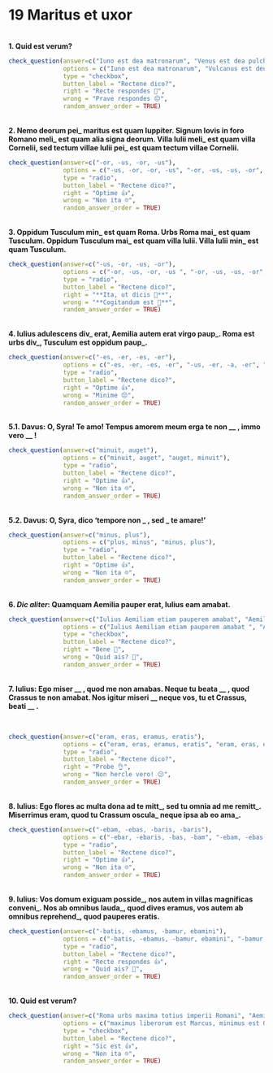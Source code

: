 # 19 Maritus et uxor

</br>
**1. Quid est verum?**

```r
check_question(answer=c("Iuno est dea matronarum", "Venus est dea pulchritudinis"),
               options = c("Iuno est dea matronarum", "Vulcanus est deus amoris", "Venus est dea pulchritudinis", "Cupido et Venus coniuges sunt"),
               type = "checkbox",
               button_label = "Rectene dico?",
               right = "Recte respondes 🙂",
               wrong = "Prave respondes 😔",
               random_answer_order = TRUE)
```

</br>
**2. Nemo deorum pei_ maritus est quam Iuppiter. Signum Iovis in foro Romano meli_ est quam alia signa deorum. Villa Iulii meli_ est quam villa Cornelii, sed tectum villae Iulii pei_ est quam tectum villae Cornelii.**


```r
check_question(answer=c("-or, -us, -or, -us"),
               options = c("-us, -or, -or, -us", "-or, -us, -us, -or", "-or, -us, -or, -us", "-us, -or, -us, -or"),
               type = "radio",
               button_label = "Rectene dico?",
               right = "Optime 👍",
               wrong = "Non ita ☹️",
               random_answer_order = TRUE)
```


</br>
**3. Oppidum Tusculum min_ est quam Roma. Urbs Roma mai_ est quam Tusculum. Oppidum Tusculum mai_ est quam villa Iulii. Villa Iulii min_ est quam Tusculum.**

```r
check_question(answer=c("-us, -or, -us, -or"),
               options = c("-or, -us, -or, -us ", "-or, -us, -us, -or", "-us, -or, -us, -or", "-us, -or, -or, -us"),
               type = "radio",
               button_label = "Rectene dico?",
               right = "**Ita, ut dicis 👏**",
               wrong = "**Cogitandum est 🤔**",
               random_answer_order = TRUE)
```


</br>
**4. Iulius adulescens div_ erat, Aemilia autem erat virgo paup_. Roma est urbs div_, Tusculum est oppidum paup_.**


```r
check_question(answer=c("-es, -er, -es, -er"),
               options = c("-es, -er, -es, -er", "-us, -er, -a, -er", "-us, -era, -a, -erum", "-es, -era, -es, -erum"),
               type = "radio",
               button_label = "Rectene dico?",
               right = "Optime 👍",
               wrong = "Minime 😔",
               random_answer_order = TRUE)
```

</br>
**5.1. Davus: O, Syra! Te amo! Tempus amorem meum erga te non __ , immo vero __ !**

```r
check_question(answer=c("minuit, auget"),
               options = c("minuit, auget", "auget, minuit"),
               type = "radio",
               button_label = "Rectene dico?",
               right = "Optime 👍",
               wrong = "Non ita ☹️",
               random_answer_order = TRUE)
```

</br>
**5.2. Davus: O, Syra, dico 'tempore non _ , sed _ te amare!'**

```r
check_question(answer=c("minus, plus"),
               options = c("plus, minus", "minus, plus"),
               type = "radio",
               button_label = "Rectene dico?",
               right = "Optime 👍",
               wrong = "Non ita ☹️",
               random_answer_order = TRUE)
```

</br>
**6. _Dic aliter_: Quamquam Aemilia pauper erat, Iulius eam amabat.**

```r
check_question(answer=c("Iulius Aemiliam etiam pauperem amabat", "Aemilia pauper erat, sed tamen Iulius eam amabat"),
               options = c("Iulius Aemiliam etiam pauperem amabat ", "Aemilia pauper erat, sed tamen Iulius eam amabat", "Aemilia pauper erat, Iulius enim eam amabat", "Aemilia pauper erat, Iulius igitur eam amabat"),
               type = "checkbox",
               button_label = "Rectene dico?",
               right = "Bene 🙂",
               wrong = "Quid ais? 🤨",
               random_answer_order = TRUE)
```

</br>
**7. Iulius: Ego miser __ , quod me non amabas. Neque tu beata __ , quod Crassus te non amabat. Nos igitur miseri __ neque vos, tu et Crassus, beati __ .**



</br>

```r
check_question(answer=c("eram, eras, eramus, eratis"),
               options = c("eram, eras, eramus, eratis", "eram, eras, eratis, eramus", "eramus, eratis, eram, eras", "eramus, eratis, eras, eram"),
               type = "radio",
               button_label = "Rectene dico?",
               right = "Probe 👌",
               wrong = "Non hercle vero! 😕",
               random_answer_order = TRUE)
```

</br>
**8. Iulius: Ego flores ac multa dona ad te mitt_, sed tu omnia ad me remitt_. Miserrimus eram, quod tu Crassum oscula_ neque ipsa ab eo ama_.**

```r
check_question(answer=c("-ebam, -ebas, -baris, -baris"),
               options = c("-ebar, -ebaris, -bas, -bam", "-ebam, -ebas, -baris, -bas", "-ebar, -ebaris, -bam, -bas", "-ebam, -ebas, -baris, -baris"),
               type = "radio",
               button_label = "Rectene dico?",
               right = "Optime 👍",
               wrong = "Non ita ☹️",
               random_answer_order = TRUE)
```

</br>
**9. Iulius: Vos domum exiguam posside_, nos autem in villas magnificas conveni_. Nos ab omnibus lauda_, quod dives eramus, vos autem ab omnibus reprehend_, quod pauperes eratis.**

```r
check_question(answer=c("-batis, -ebamus, -bamur, ebamini"),
               options = c("-batis, -ebamus, -bamur, ebamini", "-bamur, -ebamini, -bamus, -ebatis", "-batis, -ebamus, -bamini, -ebamur", "-bamur, -ebamini, -batis, -ebamus"),
               type = "radio",
               button_label = "Rectene dico?",
               right = "Recte respondes 👍",
               wrong = "Quid ais? 🤨",
               random_answer_order = TRUE)
```

</br>
**10. Quid est verum?**

```r
check_question(answer=c("Roma urbs maxima totius imperii Romani", "Aemilia Iulium 'virum optimum' appellat"),
               options = c("maximus liberorum est Marcus, minimus est Quintus", "Roma urbs maxima totius imperii Romani", "Aemilia est pessima omnium uxorum", "Aemilia Iulium 'virum optimum' appellat"),
               type = "checkbox",
               button_label = "Rectene dico?",
               right = "Sic est 👍",
               wrong = "Non ita ☹️",
               random_answer_order = TRUE)
```


